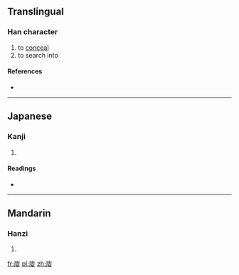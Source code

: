 ==Translingual==

===Han character===
{{Han char|rn=53|rad=广|as=09|sn=12|four=|canj=戈十火水 (IJFE)}}

# to [[conceal]]
# to search into

====References====
* {{Han ref|kx=0348.220|dkj=09406|dj=0659.110|hdz=20894.050|uh=5EC0|ud=24256}}

----

==Japanese==

===Kanji===
{{ja-kanji|grade=|rs=广09}}

# {{defn|lang=ja|sort=广09}}

====Readings====
* {{ja-readings|on=[[そう]] (sō), [[しゅ]] (shu)|kun=[[かくす]] (kakusu), [[かくれる]] (kakureru), [[くま]] (kuma), [[もとめる]] (motomeru)}}

----

==Mandarin==

===Hanzi===
{{cmn-hanzi|pin=[[sōu]] ([[sou1]])|wg=sou<sup>1</sup>}}

# {{defn|lang=cmn|sort=广09}}

[[fr:廀]]
[[pl:廀]]
[[zh:廀]]